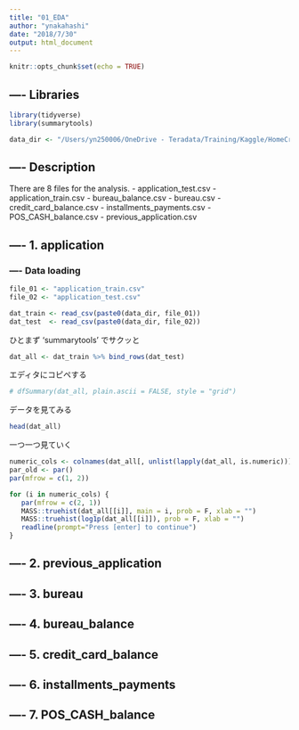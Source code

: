 ```yaml
---
title: "01_EDA"
author: "ynakahashi"
date: "2018/7/30"
output: html_document
---
```


```r
knitr::opts_chunk$set(echo = TRUE)
```

## ---- Libraries

```r
library(tidyverse)
library(summarytools)
```

```r
data_dir <- "/Users/yn250006/OneDrive - Teradata/Training/Kaggle/HomeCredit/Data/all/"
```


## ---- Description

There are 8 files for the analysis.
 - application_test.csv
 - application_train.csv
 - bureau_balance.csv
 - bureau.csv
 - credit_card_balance.csv
 - installments_payments.csv
 - POS_CASH_balance.csv
 - previous_application.csv

## ---- 1. application
### ---- Data loading
```r
file_01 <- "application_train.csv"
file_02 <- "application_test.csv"

dat_train <- read_csv(paste0(data_dir, file_01))
dat_test  <- read_csv(paste0(data_dir, file_02))
```


ひとまず 'summarytools' でサクッと
```r
dat_all <- dat_train %>% bind_rows(dat_test)
```

エディタにコピペする
```r
# dfSummary(dat_all, plain.ascii = FALSE, style = "grid")
```

データを見てみる
```r
head(dat_all)
```


一つ一つ見ていく
```r
numeric_cols <- colnames(dat_all[, unlist(lapply(dat_all, is.numeric))])
par_old <- par()
par(mfrow = c(1, 2))
```

```r
for (i in numeric_cols) {
   par(mfrow = c(2, 1))
   MASS::truehist(dat_all[[i]], main = i, prob = F, xlab = "")
   MASS::truehist(log1p(dat_all[[i]]), prob = F, xlab = "")
   readline(prompt="Press [enter] to continue")
}
```





## ---- 2. previous_application
## ---- 3. bureau
## ---- 4. bureau_balance
## ---- 5. credit_card_balance
## ---- 6. installments_payments
## ---- 7. POS_CASH_balance






